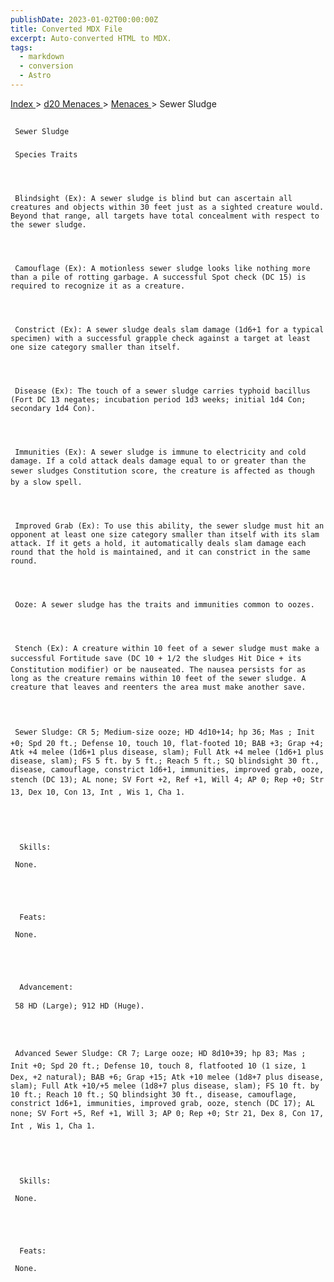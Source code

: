 ```yaml
---
publishDate: 2023-01-02T00:00:00Z
title: Converted MDX File
excerpt: Auto-converted HTML to MDX.
tags:
  - markdown
  - conversion
  - Astro
---
```







[
      Index
     ](-index)
     >
     [
      d20 Menaces
     ](menaces-d20-index)
     >
     [
      Menaces
     ](menaces-d20-menaces-index)
     > Sewer Sludge
    





## 
     Sewer Sludge
    


### 
     Species Traits
    



     Blindsight (Ex): A sewer sludge is blind but can ascertain all creatures and objects within 30 feet just as a sighted creature would. Beyond that range, all targets have total concealment with respect to the sewer sludge.
    



     Camouflage (Ex): A motionless sewer sludge looks like nothing more than a pile of rotting garbage. A successful Spot check (DC 15) is required to recognize it as a creature.
    



     Constrict (Ex): A sewer sludge deals slam damage (1d6+1 for a typical specimen) with a successful grapple check against a target at least one size category smaller than itself.
    



     Disease (Ex): The touch of a sewer sludge carries typhoid bacillus (Fort DC 13 negates; incubation period 1d3 weeks; initial 1d4 Con; secondary 1d4 Con).
    



     Immunities (Ex): A sewer sludge is immune to electricity and cold damage. If a cold attack deals damage equal to or greater than the sewer sludges Constitution score, the creature is affected as though by a slow spell.
    



     Improved Grab (Ex): To use this ability, the sewer sludge must hit an opponent at least one size category smaller than itself with its slam attack. If it gets a hold, it automatically deals slam damage each round that the hold is maintained, and it can constrict in the same round.
    



     Ooze: A sewer sludge has the traits and immunities common to oozes.
    



     Stench (Ex): A creature within 10 feet of a sewer sludge must make a successful Fortitude save (DC 10 + 1/2 the sludges Hit Dice + its Constitution modifier) or be nauseated. The nausea persists for as long as the creature remains within 10 feet of the sewer sludge. A creature that leaves and reenters the area must make another save.
    



     Sewer Sludge: CR 5; Medium-size ooze; HD 4d10+14; hp 36; Mas ; Init +0; Spd 20 ft.; Defense 10, touch 10, flat-footed 10; BAB +3; Grap +4; Atk +4 melee (1d6+1 plus disease, slam); Full Atk +4 melee (1d6+1 plus disease, slam); FS 5 ft. by 5 ft.; Reach 5 ft.; SQ blindsight 30 ft., disease, camouflage, constrict 1d6+1, immunities, improved grab, ooze, stench (DC 13); AL none; SV Fort +2, Ref +1, Will 4; AP 0; Rep +0; Str 13, Dex 10, Con 13, Int , Wis 1, Cha 1.
    




      Skills:
     
     None.
    




      Feats:
     
     None.
    




      Advancement:
     
     58 HD (Large); 912 HD (Huge).
    



     Advanced Sewer Sludge: CR 7; Large ooze; HD 8d10+39; hp 83; Mas ; Init +0; Spd 20 ft.; Defense 10, touch 8, flatfooted 10 (1 size, 1 Dex, +2 natural); BAB +6; Grap +15; Atk +10 melee (1d8+7 plus disease, slam); Full Atk +10/+5 melee (1d8+7 plus disease, slam); FS 10 ft. by 10 ft.; Reach 10 ft.; SQ blindsight 30 ft., disease, camouflage, constrict 1d6+1, immunities, improved grab, ooze, stench (DC 17); AL none; SV Fort +5, Ref +1, Will 3; AP 0; Rep +0; Str 21, Dex 8, Con 17, Int , Wis 1, Cha 1.
    




      Skills:
     
     None.
    




      Feats:
     
     None.
    




